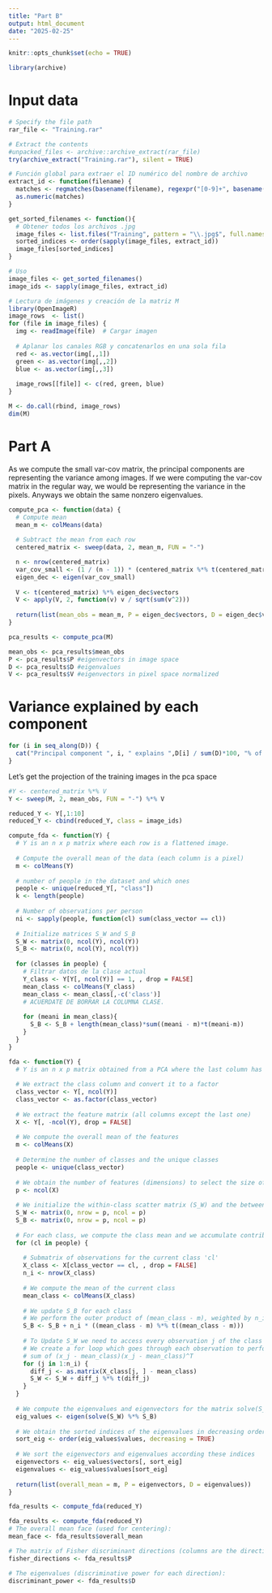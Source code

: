 ```yaml
---
title: "Part B"
output: html_document
date: "2025-02-25"
---
```


```r
knitr::opts_chunk$set(echo = TRUE)
```

```r
library(archive)
```


# Input data

```r
# Specify the file path
rar_file <- "Training.rar"

# Extract the contents
#unpacked_files <- archive::archive_extract(rar_file)
try(archive_extract("Training.rar"), silent = TRUE)
```


```r
# Función global para extraer el ID numérico del nombre de archivo
extract_id <- function(filename) {
  matches <- regmatches(basename(filename), regexpr("[0-9]+", basename(filename)))
  as.numeric(matches)
}

get_sorted_filenames <- function(){
  # Obtener todos los archivos .jpg
  image_files <- list.files("Training", pattern = "\\.jpg$", full.names = TRUE)
  sorted_indices <- order(sapply(image_files, extract_id))
  image_files[sorted_indices]
}

# Uso
image_files <- get_sorted_filenames()
image_ids <- sapply(image_files, extract_id)

# Lectura de imágenes y creación de la matriz M
library(OpenImageR)
image_rows  <- list()
for (file in image_files) {
  img <- readImage(file)  # Cargar imagen
  
  # Aplanar los canales RGB y concatenarlos en una sola fila
  red <- as.vector(img[,,1])
  green <- as.vector(img[,,2])
  blue <- as.vector(img[,,3])
  
  image_rows[[file]] <- c(red, green, blue)
}

M <- do.call(rbind, image_rows)
dim(M)

```
# Part A

As we compute the small var-cov matrix, the principal components are representing the variance among images. If we were computing the var-cov matrix in the regular way, we would be representing the variance in the pixels. Anyways we obtain the same nonzero eigenvalues.

```r
compute_pca <- function(data) {
  # Compute mean
  mean_m <- colMeans(data)
  
  # Subtract the mean from each row
  centered_matrix <- sweep(data, 2, mean_m, FUN = "-")

  n <- nrow(centered_matrix)
  var_cov_small <- (1 / (n - 1)) * (centered_matrix %*% t(centered_matrix))
  eigen_dec <- eigen(var_cov_small)
  
  V <- t(centered_matrix) %*% eigen_dec$vectors
  V <- apply(V, 2, function(v) v / sqrt(sum(v^2)))
  
  return(list(mean_obs = mean_m, P = eigen_dec$vectors, D = eigen_dec$values, V=V))
}

pca_results <- compute_pca(M)

mean_obs <- pca_results$mean_obs
P <- pca_results$P #eigenvectors in image space
D <- pca_results$D #eigenvalues
V <- pca_results$V #eigenvectors in pixel space normalized
```

# Variance explained by each component
```r
for (i in seq_along(D)) {
  cat("Principal component ", i, " explains ",D[i] / sum(D)*100, "% of the variance.\n")
}
```


Let's get the projection of the training images in the pca space

```r
#Y <- centered_matrix %*% V
Y <- sweep(M, 2, mean_obs, FUN = "-") %*% V

```

```r
reduced_Y <- Y[,1:10]
reduced_Y <- cbind(reduced_Y, class = image_ids)
```


```r
compute_fda <- function(Y) {
  # Y is an n x p matrix where each row is a flattened image.
  
  # Compute the overall mean of the data (each column is a pixel)
  m <- colMeans(Y)
  
  # number of people in the dataset and which ones
  people <- unique(reduced_Y[, "class"])
  k <- length(people)
  
  # Number of observations per person
  ni <- sapply(people, function(cl) sum(class_vector == cl))
  
  # Initialize matrices S_W and S_B
  S_W <- matrix(0, ncol(Y), ncol(Y))
  S_B <- matrix(0, ncol(Y), ncol(Y))
  
  for (classes in people) {
    # Filtrar datos de la clase actual
    Y_class <- Y[Y[, ncol(Y)] == 1, , drop = FALSE]
    mean_class <- colMeans(Y_class)
    mean_class <- mean_class[,-c('class')]
    # ACUERDATE DE BORRAR LA COLUMNA CLASE.
    
    for (meani in mean_class){
      S_B <- S_B + length(mean_class)*sum((meani - m)*t(meani-m))
    }
  }
}

```

```r
fda <- function(Y) {
  # Y is an n x p matrix obtained from a PCA where the last column has to contain the class.
  
  # We extract the class column and convert it to a factor
  class_vector <- Y[, ncol(Y)]
  class_vector <- as.factor(class_vector)
  
  # We extract the feature matrix (all columns except the last one)
  X <- Y[, -ncol(Y), drop = FALSE]
  
  # We compute the overall mean of the features
  m <- colMeans(X)
  
  # Determine the number of classes and the unique classes
  people <- unique(class_vector)
  
  # We obtain the number of features (dimensions) to select the size of S_W and S_B
  p <- ncol(X)
  
  # We initialize the within-class scatter matrix (S_W) and the between-class scatter matrix (S_B)
  S_W <- matrix(0, nrow = p, ncol = p)
  S_B <- matrix(0, nrow = p, ncol = p)
  
  # For each class, we compute the class mean and we accumulate contributions to S_B and S_W
  for (cl in people) {
    
    # Submatrix of observations for the current class 'cl'
    X_class <- X[class_vector == cl, , drop = FALSE]
    n_i <- nrow(X_class)
    
    # We compute the mean of the current class
    mean_class <- colMeans(X_class)
    
    # We update S_B for each class
    # We perform the outer product of (mean_class - m), weighted by n_i
    S_B <- S_B + n_i * ((mean_class - m) %*% t((mean_class - m)))
    
    # To Update S_W we need to access every observation j of the class one by one
    # We create a for loop which goes through each observation to perform the
    # sum of (x_j - mean_class)(x_j - mean_class)^T
    for (j in 1:n_i) {
      diff_j <- as.matrix(X_class[j, ] - mean_class)
      S_W <- S_W + diff_j %*% t(diff_j)
    }
  }
  
  # We compute the eigenvalues and eigenvectors for the matrix solve(S_W) %*% S_B
  eig_values <- eigen(solve(S_W) %*% S_B)
  
  # We obtain the sorted indices of the eigenvalues in decreasing order
  sort_eig <- order(eig_values$values, decreasing = TRUE)
  
  # We sort the eigenvectors and eigenvalues according these indices
  eigenvectors <- eig_values$vectors[, sort_eig]
  eigenvalues <- eig_values$values[sort_eig]
  
  return(list(overall_mean = m, P = eigenvectors, D = eigenvalues))
}
```


```r
fda_results <- compute_fda(reduced_Y)
```

```r
fda_results <- compute_fda(reduced_Y)
# The overall mean face (used for centering):
mean_face <- fda_results$overall_mean

# The matrix of Fisher discriminant directions (columns are the directions):
fisher_directions <- fda_results$P

# The eigenvalues (discriminative power for each direction):
discriminant_power <- fda_results$D
```


